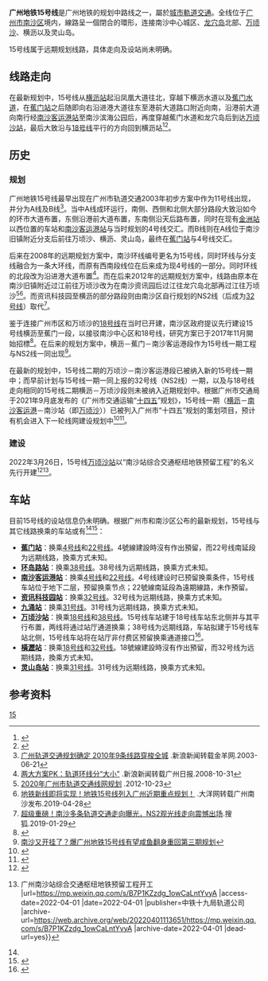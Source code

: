 {{Future public transportation}}
{{Infobox rail system-route
|rail_name=广州地铁15号线
|other_name=<!--南沙环线-->
|banner_color={{广州地铁标志色|15}}
|image=
|caption=
|locale=[[中国|中国]][[广东省|广东省]][[广州市|广州市]]
|service_type=[[城市轨道交通系统|城市轨道交通系统]]
|network=[[广州地铁|广州地铁]]
|status=规划中
|start=
|begin_operation=
|system_length=30.5km
|lines=[[双线铁路|双线]]
|character=
|stations=15座
|rollingstock=6节B组列车
|fleet_size=
|max_speed=80km/h
|track_gauge=
|block_signal=
|engine=
|electrified=
|depot=
|owner=广州地铁集团有限公司
|operator=
|route_map=
<!--{{BS-table3}}
{{广州地铁15号线RDT}}
{{end box}}-->
}}

'''广州地铁15号线'''是广州地铁的规划中路线之一，屬於[[城市軌道交通系統|城市軌道交通]]。全线位于[[广州市|广州市]][[南沙区_(广州市)|南沙区]]境内，線路呈一個閉合的環形，连接南沙中心城区、[[龙穴岛|龙穴岛]]北部、[[万顷沙镇|万顷沙]]、横沥以及灵山岛。

15号线属于远期规划线路，具体走向及设站尚未明确。

== 线路走向 ==
在最新规划中，15号线从[[横沥站_(广州市)|横沥站]]起沿凤凰大道往北，穿越下横沥水道以及[[蕉门水道|蕉门水道]]，在[[蕉门站|蕉门站]]之后随即向右沿进港大道往东至港前大道路口附近向南，沿港前大道向南行经[[南沙客运港站|南沙客运港站]]至南沙滨海公园后，再度穿越蕉门水道和龙穴岛后到达[[万顷沙站|万顷沙站]]，最后大致沿与[[广州地铁18号线|18号线]]平行的方向回到横沥站<ref name="43线规划新闻">{{Cite news|url=https://news.dayoo.com/guangzhou/202107/14/139995_53989839.htm|title=首度曝光！广州地铁新线网规划5条高速地铁、11条快速地铁|author=李天研|work=广州日报|date=2021-07-14|accessdate=2021-08-15|archive-date=2021-07-14|archive-url=https://web.archive.org/web/20210714022346/https://news.dayoo.com/guangzhou/202107/14/139995_53989839.htm|dead-url=no}}</ref><ref name="43线规划">{{Cite web|title=广州东至花都天贵城际环境影响评价第三次公告|url=https://www.gzmtr.com/ygwm/gsgk/gs/202107/P020210712655757021478.pdf|access-date=2021-07-13|date=2021-07-12|format=PDF|publisher=广州地铁集团|pages=88|archive-url=https://web.archive.org/web/20210713142701/https://www.gzmtr.com/ygwm/gsgk/gs/202107/P020210712655757021478.pdf|archive-date=2021-07-13|dead-url=yes}}</ref>。

== 历史 ==
=== 规划 ===
广州地铁15号线最早出现在广州市轨道交通2003年初步方案中作为11号线出现，并分为A线及B线<ref>[http://news.sina.com.cn/c/2003-06-21/0835245805s.shtml 广州轨道交通规划确定 2010年9条线路穿梭全城] {{Wayback|url=http://news.sina.com.cn/c/2003-06-21/0835245805s.shtml |date=20040109075129 }}.新浪新闻转载金羊网.2003-06-21</ref>。当中A线成环运行，南侧、西侧和北侧大部分路段大致沿如今的环市大道布置，东侧沿港前大道布置，东南侧沿天后路布置，同时在现有[[金洲站|金洲站]]以西位置的车站和[[南沙客运港站|南沙客运港站]]与当时规划的4号线交汇。而B线则在A线位于南沙旧镇附近分支后前往万顷沙、横沥、灵山岛，最终在[[蕉门站|蕉门站]]与4号线交汇。

后来在2008年的远期规划方案中，南沙环线编号更名为15号线，同时环线与分支线融合为一条大环线，而原有西南段线位在后来成为现4号线的一部分。同时环线的北段改为沿进港大道布置<ref>[http://news.sina.com.cn/o/2008-10-31/023514656394s.shtml 两大方案PK：轨道环线分“大小”] {{Wayback|url=http://news.sina.com.cn/o/2008-10-31/023514656394s.shtml |date=20200405095427 }}.新浪新闻转载广州日报.2008-10-31</ref>。而在后来2012年的远期规划方案中，线路由原本在南沙旧镇附近过江前往万顷沙改为在南沙资讯园后过江往龙穴岛北部再过江往万顷沙<ref>[http://www.tranbbs.com/Advisory/Rail/Advisory_87287.shtml 2020年广州市轨道交通线网规划] {{Wayback|url=http://www.tranbbs.com/Advisory/Rail/Advisory_87287.shtml |date=20220305100029 }}.2012-10-23</ref><ref>[http://news.dayoo.com/guangzhou/201904/28/139995_52555395.htm 地铁新线即将实现！地铁15号线列入广州近期重点规划！] {{Wayback|url=http://news.dayoo.com/guangzhou/201904/28/139995_52555395.htm |date=20190428120642 }}.大洋网转载广州南沙发布.2019-04-28</ref>。而资讯科技园至横沥的部分路段则由南沙区自行规划的NS2线（后成为[[广州地铁32号线|32号线]]）取代<ref>[https://www.sohu.com/a/292063637_100283120 超级重磅！南沙多条轨道交通走向曝光，NS2观光线走向震憾出场 ].搜狐.2019-01-29</ref>。

鉴于连接广州市区和万顷沙的[[广州地铁18号线|18号线]]在当时已开建，南沙区政府提议先行建设15号线横沥至蕉门一段，以接驳南沙中心区和18号线，研究方案已于2017年11月開始招標<ref>{{Cite web|url=http://gzg2b.gzfinance.gov.cn/Sites/_Layouts/ApplicationPages/News/NewsDetail___id$1$2a5ce1e7-3e68-4532-b333-f827aaddf610.html|title=地铁4号线与18号线（蕉门-横沥）接驳线建设方案研究服务招标公告|accessdate=2017-11-12|work=gzg2b.gzfinance.gov.cn|archive-url=https://web.archive.org/web/20171113003038/http://gzg2b.gzfinance.gov.cn/Sites/_Layouts/ApplicationPages/News/NewsDetail___id$1$2a5ce1e7-3e68-4532-b333-f827aaddf610.html|archive-date=2017-11-13|dead-url=yes}}</ref>。在后来的规划方案中，横沥－蕉门－南沙客运港段作为15号线一期工程与NS2线一同出现<ref name="15一期">[http://kuaibao.qq.com/s/20191215A086TR00?refer=spider 南沙又开挂了？爆广州地铁15号线有望咸鱼翻身重回第三期规划]</ref>。

在最新的规划中，15号线二期的万顷沙－南沙客运港段已被纳入新的15号线一期中；而早前计划与15号线一期一同上报的32号线（NS2线）一期，以及与18号线走向相同的15号线二期横沥－万顷沙段则未被纳入近期规划中。根据广州市交通局于2021年9月底发布的《广州市交通运输“[[中华人民共和国国民经济和社会发展第十四个五年规划和2035年远景目标纲要|十四五]]”规划》，15号线一期（[[横沥站_(广州市)|横沥]]－[[南沙客运港站|南沙客运港]]－南沙站（即[[万顷沙站|万顷沙]]））已被列入广州市“十四五”规划的策划项目，预计有机会进入下一轮线网建设规划中<ref>{{Cite web |title=广州市交通运输“十四五”规划 |url=http://jtj.gz.gov.cn/attachment/6/6981/6981953/7822200.pdf |access-date=2021-10-10 |date=2021-09-29 |publisher=广州市交通运输局 |archive-url=https://web.archive.org/web/20211010024956/http://jtj.gz.gov.cn/attachment/6/6981/6981953/7822200.pdf |archive-date=2021-10-10 |dead-url=no }}</ref><ref>{{Cite news |url=https://news.dayoo.com/guangzhou/202110/10/139995_54075095.htm |title=“十四五”时期广州拟建9条地铁，有你家门口的吗？ |author=李天研 |work=广州日报 |date=2021-10-10}}</ref>。

=== 建设 ===
2022年3月26日，15号线[[万顷沙站|万顷沙站]]以“南沙站综合交通枢纽地铁预留工程”的名义先行开建<ref>{{Cite web |title=南沙站综合交通枢纽地铁预留工程施工总承包项目 |url=http://ggzy.gz.gov.cn/jyywjsgcszgczbgg/838485.jhtml |access-date=2021-11-12 |date=2021-11-12 |publisher=广州公共资源交易中心 |archive-url=https://web.archive.org/web/20211112083052/http://ggzy.gz.gov.cn/jyywjsgcszgczbgg/838485.jhtml |archive-date=2021-11-12 |dead-url=no}}</ref><ref>{{Cite web |title=聚焦基层{{!}}广州南沙站综合交通枢纽地铁预留工程开工 |url=https://mp.weixin.qq.com/s/B7P1KZzdg_1owCaLntYvyA |access-date=2022-04-01 |date=2022-04-01 |publisher=中铁十九局轨道公司 |archive-url=https://web.archive.org/web/20220401113651/https://mp.weixin.qq.com/s/B7P1KZzdg_1owCaLntYvyA |archive-date=2022-04-01 |dead-url=yes}}</ref>。

== 车站 ==
目前15号线的设站信息仍未明确。根据广州市和南沙区公布的最新规划，15号线与其它线路换乘的车站或有<ref name="43线规划新闻" /><ref name="南沙交通规划新闻">{{Cite news |url=https://m.mp.oeeee.com/a/BAAFRD000020210104408873.html |title=南沙综合交通枢纽规划印发实施，构建湾区“半小时交通圈” |author=赵安然 |work=南方都市报 |date=2021-01-04 |accessdate=2021-10-10 |archive-date=2021-10-10 |archive-url=https://web.archive.org/web/20211010090355/https://m.mp.oeeee.com/a/BAAFRD000020210104408873.html }}</ref>：

* '''[[蕉门站|蕉门站]]'''：换乘[[广州地铁4号线|4号线]]和[[广州地铁22号线|22号线]]。4號線建設時沒有作出預留，而22号线南延段为远期线路，換乘方式未知。
* '''[[环岛路站|环岛路站]]'''：换乘[[广州地铁38号线|38号线]]。38号线为远期线路，换乘方式未知。
* '''[[南沙客运港站|南沙客运港站]]'''：换乘[[广州地铁4号线|4号线]]和[[广州地铁22号线|22号线]]。4号线建设时已预留换乘条件，15号线车站位于地下二层，预留换乘节点；22號線南延段為遠期線路，未作預留。
* '''[[资讯科技园站|资讯科技园站]]'''：换乘[[广州地铁32号线|32号线]]。32号线为远期线路，换乘方式未知。
* '''[[九涌站|九涌站]]'''：换乘[[广州地铁31号线|31号线]]。31号线为远期线路，换乘方式未知。
* '''[[万顷沙站|万顷沙站]]'''：换乘[[广州地铁18号线|18号线]]和[[广州地铁38线|38号线]]。15号线车站建于18号线车站东北侧并与其平行布置，两线将通过站厅通道换乘；38号线为远期线路，车站拟建于15号线车站北侧，15号线车站将在站厅非付费区预留换乘通道接口<ref>{{Cite web |title=南沙站综合交通枢纽地铁预留工程施工总承包项目 |url=http://ggzy.gz.gov.cn/jyywjsgcszgczbgg/838485.jhtml |access-date=2021-11-12 |date=2021-11-12 |publisher=广州公共资源交易中心 |archive-url=https://archive.today/20211112083504/http://ggzy.gz.gov.cn/jyywjsgcszgczbgg/838485.jhtml |archive-date=2021-11-12 |dead-url=no }}</ref>。
* '''[[橫瀝站_(广州)|橫瀝站]]'''：换乘[[广州地铁18号线|18号线]]和[[广州地铁32号线|32号线]]。18號線建設時沒有作出預留，而32号线为远期线路，換乘方式未知。
* '''[[灵山岛站|灵山岛站]]'''：换乘[[广州地铁31号线|31号线]]。31号线为远期线路，换乘方式未知。

== 参考资料 ==
{{reflist|30em}}

{{广州地铁15号线|nocat}}
{{广州轨道交通}}

[[Category:廣州地鐵路線|15]]